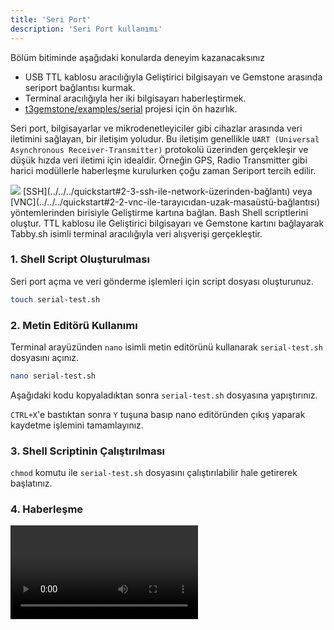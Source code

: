 ```yaml
---
title: 'Seri Port'
description: 'Seri Port kullanımı'
---
```



<Tip>
Bölüm bitiminde aşağıdaki konularda deneyim kazanacaksınız

- USB TTL kablosu aracılığıyla Geliştirici bilgisayarı ve Gemstone arasında seriport bağlantısı kurmak.
- Terminal aracılığıyla her iki bilgisayarı haberleştirmek.
- [t3gemstone/examples/serial](https://github.com/t3gemstone/examples/tree/main/serial) projesi için ön hazırlık.
</Tip>

Seri port, bilgisayarlar ve mikrodenetleyiciler gibi cihazlar arasında veri iletimini sağlayan, 
bir iletişim yoludur. Bu iletişim genellikle `UART (Universal Asynchronous Receiver-Transmitter)` 
protokolü üzerinden gerçekleşir ve düşük hızda veri iletimi için idealdir. Örneğin GPS, Radio Transmitter 
gibi harici modüllerle haberleşme kurulurken çoğu zaman Seriport tercih edilir.

<Frame caption="Todo: Seriport bağlantısının yapılabileceği pinler">
  <img className="rounded-lg" noZoom src="/images/under-construction.png" />
</Frame>

<Steps>
  <Step title="SSH/VNC Bağlantısı">
  [SSH](../../../quickstart#2-3-ssh-ile-network-üzerinden-bağlantı) veya
  [VNC](../../../quickstart#2-2-vnc-ile-tarayıcıdan-uzak-masaüstü-bağlantısı) yöntemlerinden birisiyle Geliştirme kartına
  bağlan.    
  </Step>
  <Step title="Shell">
  Bash Shell scriptlerini oluştur.
  </Step>
  <Step title="TTL ve Terminal">
  TTL kablosu ile Geliştirici bilgisayarı ve Gemstone kartını bağlayarak Tabby.sh isimli terminal aracılığıyla
  veri alışverişi gerçekleştir.
  </Step>
</Steps>

### 1. Shell Script Oluşturulması

Seri port açma ve veri gönderme işlemleri için script dosyası oluşturunuz.

```bash
touch serial-test.sh
```

### 2. Metin Editörü Kullanımı

Terminal arayüzünden `nano` isimli metin editörünü kullanarak `serial-test.sh` dosyasını açınız.

```bash
nano serial-test.sh
```

Aşağıdaki kodu kopyaladıktan sonra `serial-test.sh` dosyasına yapıştırınız.

<SnippetExamplesSerialScript />

`CTRL+X`'e bastıktan sonra `Y` tuşuna basıp nano editöründen çıkış yaparak kaydetme işlemini tamamlayınız.

### 3. Shell Scriptinin Çalıştırılması

`chmod` komutu ile `serial-test.sh` dosyasını çalıştırılabilir hale getirerek başlatınız.

<SnippetExamplesSerial />

### 4. Haberleşme

<Frame >
  <video controls className="w-full aspect-video" src="/videos/seri-test.mp4"></video>
</Frame>

